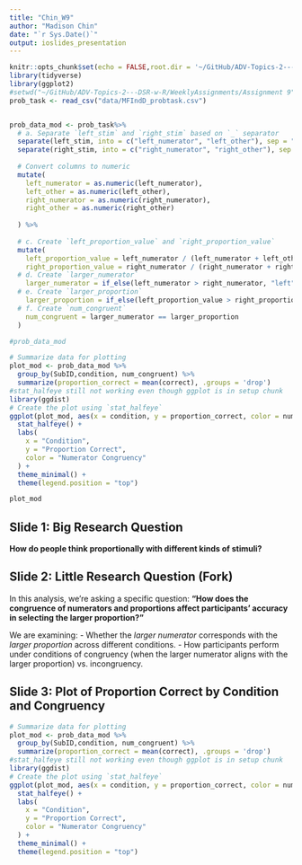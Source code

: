 ```yaml
---
title: "Chin_W9"
author: "Madison Chin"
date: "`r Sys.Date()`"
output: ioslides_presentation
---
```


```r
knitr::opts_chunk$set(echo = FALSE,root.dir = '~/GitHub/ADV-Topics-2---DSR-w-R/WeeklyAssignments/Assignment 9') #needed to set(root.dir = '~/GitHub/ADV-Topics-2---DSR-w-R/WeeklyAssignments/Assignment 9')
library(tidyverse)
library(ggplot2)
#setwd("~/GitHub/ADV-Topics-2---DSR-w-R/WeeklyAssignments/Assignment 9")
prob_task <- read_csv("data/MFIndD_probtask.csv")
```

```r
```


```r
prob_data_mod <- prob_task%>%
  # a. Separate `left_stim` and `right_stim` based on `_` separator
  separate(left_stim, into = c("left_numerator", "left_other"), sep = "_", fill = "right") %>%
  separate(right_stim, into = c("right_numerator", "right_other"), sep = "_", fill = "right") %>%
  
  # Convert columns to numeric
  mutate(
    left_numerator = as.numeric(left_numerator),
    left_other = as.numeric(left_other),
    right_numerator = as.numeric(right_numerator),
    right_other = as.numeric(right_other)
    
  ) %>%
  
  # c. Create `left_proportion_value` and `right_proportion_value`
  mutate(
    left_proportion_value = left_numerator / (left_numerator + left_other),
    right_proportion_value = right_numerator / (right_numerator + right_other),
  # d. Create `larger_numerator`
    larger_numerator = if_else(left_numerator > right_numerator, "left", "right"),
  # e. Create `larger_proportion`
    larger_proportion = if_else(left_proportion_value > right_proportion_value, "left", "right"),
  # f. Create `num_congruent`
    num_congruent = larger_numerator == larger_proportion
  )
```

```r
#prob_data_mod
```

```r
# Summarize data for plotting
plot_mod <- prob_data_mod %>%
  group_by(SubID,condition, num_congruent) %>%
  summarize(proportion_correct = mean(correct), .groups = 'drop')
#stat_halfeye still not working even though ggplot is in setup chunk
library(ggdist)
# Create the plot using `stat_halfeye`
ggplot(plot_mod, aes(x = condition, y = proportion_correct, color = num_congruent)) +
  stat_halfeye() +
  labs(
    x = "Condition",
    y = "Proportion Correct",
    color = "Numerator Congruency"
  ) +
  theme_minimal() +
  theme(legend.position = "top")

```

```r
plot_mod
```

## Slide 1: Big Research Question

**How do people think proportionally with different kinds of stimuli?**

## Slide 2: Little Research Question (Fork)

In this analysis, we’re asking a specific question: **"How does the congruence of numerators and proportions affect participants' accuracy in selecting the larger proportion?"**

We are examining: - Whether the *larger numerator* corresponds with the *larger proportion* across different conditions. - How participants perform under conditions of congruency (when the larger numerator aligns with the larger proportion) vs. incongruency.

## Slide 3: Plot of Proportion Correct by Condition and Congruency

```r
# Summarize data for plotting
plot_mod <- prob_data_mod %>%
  group_by(SubID,condition, num_congruent) %>%
  summarize(proportion_correct = mean(correct), .groups = 'drop')
#stat_halfeye still not working even though ggplot is in setup chunk
library(ggdist)
# Create the plot using `stat_halfeye`
ggplot(plot_mod, aes(x = condition, y = proportion_correct, color = num_congruent)) +
  stat_halfeye() +
  labs(
    x = "Condition",
    y = "Proportion Correct",
    color = "Numerator Congruency"
  ) +
  theme_minimal() +
  theme(legend.position = "top")

```
